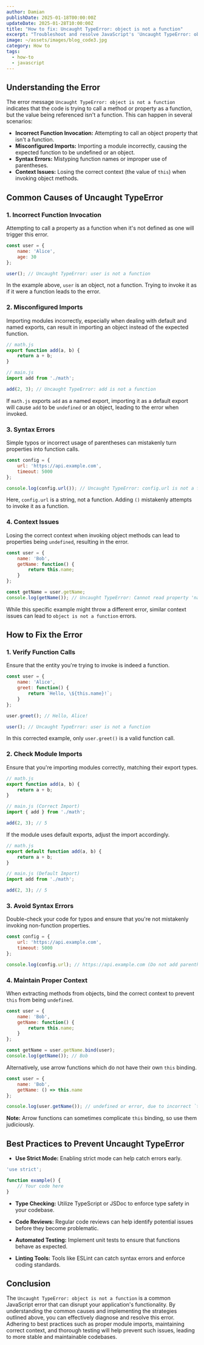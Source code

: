 ```yaml
---
author: Damian
publishDate: 2025-01-18T00:00:00Z
updateDate: 2025-01-28T10:00:00Z
title: "How to fix: Uncaught TypeError: object is not a function"
excerpt: "Troubleshoot and resolve JavaScript's 'Uncaught TypeError: object is not a function' error. Discover why it occurs, identify common pitfalls, and implement proven solutions for proper function handling."
image: ~/assets/images/blog_code3.jpg
category: How to
tags:
  - how-to
  - javascript
---
```


## Understanding the Error

The error message `Uncaught TypeError: object is not a function` indicates that the code is trying to call a method or property as a function, but the value being referenced isn't a function. This can happen in several scenarios:

- **Incorrect Function Invocation:** Attempting to call an object property that isn't a function.
- **Misconfigured Imports:** Importing a module incorrectly, causing the expected function to be undefined or an object.
- **Syntax Errors:** Mistyping function names or improper use of parentheses.
- **Context Issues:** Losing the correct context (the value of `this`) when invoking object methods.

## Common Causes of Uncaught TypeError

### 1. **Incorrect Function Invocation**

Attempting to call a property as a function when it's not defined as one will trigger this error.

```javascript
const user = {
    name: 'Alice',
    age: 30
};

user(); // Uncaught TypeError: user is not a function
```

In the example above, `user` is an object, not a function. Trying to invoke it as if it were a function leads to the error.

### 2. **Misconfigured Imports**

Importing modules incorrectly, especially when dealing with default and named exports, can result in importing an object instead of the expected function.

```javascript
// math.js
export function add(a, b) {
    return a + b;
}

// main.js
import add from './math';

add(2, 3); // Uncaught TypeError: add is not a function
```

If `math.js` exports `add` as a named export, importing it as a default export will cause `add` to be `undefined` or an object, leading to the error when invoked.

### 3. **Syntax Errors**

Simple typos or incorrect usage of parentheses can mistakenly turn properties into function calls.

```javascript
const config = {
    url: 'https://api.example.com',
    timeout: 5000
};

console.log(config.url()); // Uncaught TypeError: config.url is not a function
```

Here, `config.url` is a string, not a function. Adding `()` mistakenly attempts to invoke it as a function.

### 4. **Context Issues**

Losing the correct context when invoking object methods can lead to properties being `undefined`, resulting in the error.

```javascript
const user = {
    name: 'Bob',
    getName: function() {
        return this.name;
    }
};

const getName = user.getName;
console.log(getName()); // Uncaught TypeError: Cannot read property 'name' of undefined
```

While this specific example might throw a different error, similar context issues can lead to `object is not a function` errors.

## How to Fix the Error

### 1. **Verify Function Calls**

Ensure that the entity you're trying to invoke is indeed a function.

```javascript
const user = {
    name: 'Alice',
    greet: function() {
        return `Hello, \${this.name}!`;
    }
};

user.greet(); // Hello, Alice!

user(); // Uncaught TypeError: user is not a function
```

In this corrected example, only `user.greet()` is a valid function call.

### 2. **Check Module Imports**

Ensure that you're importing modules correctly, matching their export types.

```javascript
// math.js
export function add(a, b) {
    return a + b;
}

// main.js (Correct Import)
import { add } from './math';

add(2, 3); // 5
```

If the module uses default exports, adjust the import accordingly.

```javascript
// math.js
export default function add(a, b) {
    return a + b;
}

// main.js (Default Import)
import add from './math';

add(2, 3); // 5
```

### 3. **Avoid Syntax Errors**

Double-check your code for typos and ensure that you're not mistakenly invoking non-function properties.

```javascript
const config = {
    url: 'https://api.example.com',
    timeout: 5000
};

console.log(config.url); // https://api.example.com (Do not add parentheses)
```

### 4. **Maintain Proper Context**

When extracting methods from objects, bind the correct context to prevent `this` from being `undefined`.

```javascript
const user = {
    name: 'Bob',
    getName: function() {
        return this.name;
    }
};

const getName = user.getName.bind(user);
console.log(getName()); // Bob
```

Alternatively, use arrow functions which do not have their own `this` binding.

```javascript
const user = {
    name: 'Bob',
    getName: () => this.name
};

console.log(user.getName()); // undefined or error, due to incorrect `this` binding
```

**Note:** Arrow functions can sometimes complicate `this` binding, so use them judiciously.

## Best Practices to Prevent Uncaught TypeError

- **Use Strict Mode:** Enabling strict mode can help catch errors early.
    
```javascript
'use strict';

function example() {
    // Your code here
}
```

- **Type Checking:** Utilize TypeScript or JSDoc to enforce type safety in your codebase.

- **Code Reviews:** Regular code reviews can help identify potential issues before they become problematic.

- **Automated Testing:** Implement unit tests to ensure that functions behave as expected.

- **Linting Tools:** Tools like ESLint can catch syntax errors and enforce coding standards.

## Conclusion

The `Uncaught TypeError: object is not a function` is a common JavaScript error that can disrupt your application's functionality. By understanding the common causes and implementing the strategies outlined above, you can effectively diagnose and resolve this error. Adhering to best practices such as proper module imports, maintaining correct context, and thorough testing will help prevent such issues, leading to more stable and maintainable codebases.
